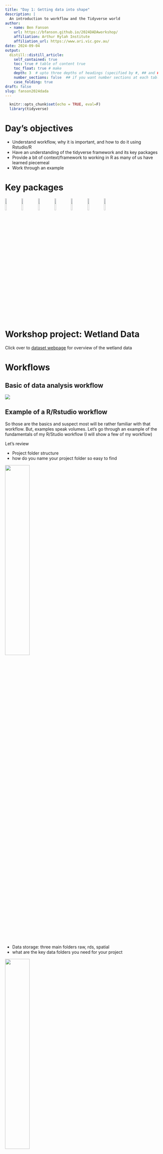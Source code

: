 ```yaml
---
title: "Day 1: Getting data into shape"
description: |
  An introduction to workflow and the Tidyverse world
author:
  - name: Ben Fanson
    url: https://bfanson.github.io/2024DADAworkshop/
    affiliation: Arthur Rylah Institute
    affiliation_url: https://www.ari.vic.gov.au/
date: 2024-09-04
output:
  distill::distill_article:
    self_contained: true
    toc: true # table of content true
    toc_float: true # make 
    depth: 3  # upto three depths of headings (specified by #, ## and ###)
    number_sections: false  ## if you want number sections at each table header
    case_folding: true
draft: false
slug: fanson2024dada
---
```


```r
  knitr::opts_chunk$set(echo = TRUE, eval=F)
  library(tidyverse)
```

# Day's objectives

-   Understand workflow, why it is important, and how to do it using Rstudio/R
-   Have an understanding of the tidyverse framework and its key packages
-   Provide a bit of context/framework to working in R as many of us have learned piecemeal
-   Work through an example

# Key packages

![](images/tidyverse.png){width="10%"} ![](images/tidyr.png){width="10%"} ![](images/dplyr.png){width="10%"} ![](images/stringr.png){width="10%"} ![](images/lubridate.png){width="10%"} ![](images/readr.png){width="10%"} ![](images/readxl.png){width="10%"}

# Workshop project: Wetland Data

Click over to [dataset webpage](https://bfanson.github.io/2024_DADA_workshop/dataset.html) for overview of the wetland data

# Workflows

## Basic of data analysis workflow

![](images/workflow_tidy.png)

## Example of a R/Rstudio workflow

So those are the basics and suspect most will be rather familiar with that workflow. But, examples speak volumes. Let's go through an example of the fundamentals of my R/Studio workflow (I will show a few of my workflow)


Let's review

-   Project folder structure
  +  how do you name your project folder so easy to find

![](images/proj_folder.png){width="40%"}

-   Data storage: three main folders raw, rds, spatial
  + what are the key data folders you need for your project

![](images/proj_data.png){width="40%"}

-   R scripts : import/data cleaning, analysis

![](images/proj_script.png){width="40%"}

-   structure within the scripts (example of `importData.r`)

![](images/proj_outline.png){width="90%"}

-   Report writing: Rmarkdown/Quarto file [day3]

![](images/proj_rmd.PNG){width="45%"}

<aside> Rmarkdown used to be the main report tool in R but recently Quarto has been slated to replace Rmarkdown.  I am still using Rmarkdown.</aside>

## Advantages of workflow

-   "laziness" in data analysis programming
    -   reduce cognitive load
    -   reduce distractions (rabbitholes/"the weave")
    -   efficiency
-   collaborations
    -   a logical workflow makes for easy collaborations
-   reproducibility
    -   logical, clean workflows minimise error
    -   every step is explicit in the code [no black boxes]

## Caveat on my R/Rstudio workflow

My R/Rstudio workflow has evolved over the years and reflects historical contingencies (e.g. working as analyst in pharmaceutical for 9 months, influential people I happened to meet).

This workshop will work off this framework but this workflow might not fit you per se. However, for those developing their workflow, it is useful to have an initial foundation in which to work off. So, as we go through this workshop, think about how you personalise the workflow for you:

-   how might you integrate your current process with the workflow presented?

-   what unique aspects of your work need to be integrated into the workflow?

-   what is the role of collaborators and meshing workflows?

Upfront thinking about this is not time-wasted. If you have a great structure that inherently works for you, you will be more efficient.

# Ready, set, go....

Okay, we have the data and understand the project goals, design, and key questions. Let's go through the basic steps to get going...

## P1: Setup your project folder

1.  Create Rproject using Rstudio

    ![](images/step1_rstudio.png){width="70%"}

2.  Create folder structure

    ![](images/step1_folder.png){width="45%"}

<aside>Cheatsheets had been made for many packages and are really useful. See Rstudio IDE to Positron <https://github.com/posit-dev/positron/wiki> for note about new IDE</aside>

3.  Create an `importData.r` script

    ![](images/step1_script.png)

###  Important concept of relative paths

Probably the most important attribute of an Rstudio project is the idea of __relative path__.  In your analysis, since you are using R code, you will need to point to files using file paths (e.g.  "data/raw/data.xlsx").  

```r
# you can see the working directory by typing
  getwd()

```

<aside>Notice that I used forward slash "/" instead of backslash "\".  In R, you need to use forward slash in file paths as backslash are special "escape" characters</aside> 

An __absolute path__ is the full path "C:/Users/bf0a/workshops/2024_WetlandGraze/data/raw/data.xlsx".  If you use absolute path, any time you change your computer or share your project across computers, you will need to change the path.  A relative path means that you just need to specify the path from within the project folder. 

Given that, it is important to open your project using the "project_name.Rproj" link, e.g. ![](images/task_rproj_button.PNG){width="30%"}

### Let's talk a look at my standard import script

![](images/step1_script_setup.png){width="80%"}

<aside>Click the outline button in upper right of the script screen to show the outline of script. The outline is created by the \#### Text \####</aside>


### Tidyverse

At the top of my script, I put `library(tidyverse)`

![](images/step1_header.png)

\
Tidyverse is big topic but here are key points that I want you know:

1.  Tidyverse is an opinionated approach to data analysis and has spurred a movement of tidy-everything (tidygraphs, tidybayes, sf package, and so much more)

2.  Rather than a package per se, it is really a collection of packages (aka meta-package)

3.  Tidyverse goals

    -   make R code more consistent

    -   make R code more readable for humans (e.g. uses words like filter, select, mutate, summarise)

    -   create a cult

### Side note - Version control/GitHub [Advanced topic]

As part of my due-diligence, I have to mention version control. In short, version control is external software that keeps track of all your changes (so you can go back if something breaks in your code) and very helpful with collaborations (e.g. allowing you both code away and then merging those changes).

For R/Rstudio, Git/GitHub is the most popular (and can be directly integrated). Now, **Git is the version control software locally on your computer** and it does the tracking of all changes In contrast, **GitHub is an online platform** in which you can upload those changes (and project folder/files) and is mainly useful for the collaboration/sharing (plus some other useful features)

**Key points on Git/GitHub:**

-   If not collaborating, the overhead of Git (learning, initial setup, random breaks) might not worth it to you. You still have version histories via Onedrive to save you (not as easy to shift through as Git).

-   If collaborating, it really is the best approach that will save you effort in the long run.

-   It is worth playing around with GitHub online so you know how to navigate the website (this workshop will help with that). GitHub is a rich resource with example code and useful packages not on CRAN. GitHub project (aka repositories) can look intimidating at first.

-   Rstudio has git integration that makes it easier to work with, though the github desktop

-   GitHub has GitHub pages which is hosting this website [workflow: 1) write RMD files in Rstudio; 2) upload to GitHub; 3) GitHub publishes at <https:username.github.io/project_id>]

-   Researchers will host their packages on GitHub instead of CRAN

<aside>CRAN is repository for packages and is teh default place to look for a package. As CRAN has certain rules/time-lags, some by-pass using other repositories like GitHub</aside>

## P2: Importing data

After setting up environment, on to the import stage

### import philosophy

In my workflow, I view data files as "locked(/read-only)". This is part of the reproducibility pathway. So this means for me:

-   I do not change filenames once the data go in that folder [e.g. if you do, you will forget where your file came and have to go digging]

-   I will not touch anything in the files.

    -   Either I code around (so anyone can see the change)

    -   Send back to get it fix

### Key importing functions

#### excel files

For this, we will use `readxl` package

<aside>There are other read excel packages but this one just works</aside>

```r
  library(readxl)
  read_xls()
  read_xlsx()

```

You should be aware of how it handles missing data. In `read_xlsx()` you can specify an argument `na=` to indicate what cell values should be treated as missing.

```r
  library(readxl)
  read_xlsx( 'data/raw/missing.xlsx', na='' ) # default
  read_xlsx( 'data/raw/missing.xlsx', na=c('NA','na') )

```

#### csv/txt

For reading csv/txt

```r
# from readr package in tidyverse
  read_csv(file_name)    # comma delimited
  read_table(file_name)  # tab delimited
  read_delim(file_name, delim='#') # or other type of delimited 
  
  ?read_csv  # to see arguments/options for importing

```

#### Database [Advanced]

Some possible packages to check:

-   `RMySQL`: This package allows you to connect to MySQL databases and execute SQL queries1.
-   `RPostgreSQL`: This package is designed for connecting to PostgreSQL databases1.
-   `RSQLite`: This package is used for SQLite databases and is great for lightweight, serverless database applications1.
-   `RODBC`: This package provides a way to connect to any database that supports ODBC (Open Database Connectivity)1.
-   `RJDBC`: This package uses Java Database Connectivity (JDBC) to connect to a wide variety of databases1.

### Importing our project files

```r
#_____________________________________________________________________________  
#### Section 1: site information ####
# check sheet names in excel file
  excel_sheets(file_excel)
  
  # bring in site data      
  ds_site <- read_excel(file_excel, sheet = 'site_info')
  
  # take a look
  head(ds_site)  # quick peak
  View(ds_site)  # check out a datatable version...can also just click the object in the 
                 # environment panel in upper right
  names(ds_site)  # have a look at object names
```

## P3: Data cleaning

### Overview of basics

Now we have the first file in. That is the easy bit. However, we need to clean up dataset(s) so that they are ready for analysis. By cleaning I mean: - column management + renaming columns for coding + drop extra columns and extra rows + makes sure column types (e.g. numeric, character, factors, date) are correct + data entry errors in columns + string manipulations - check design (aka get intimate `r emo::ji('heart')` with the data) + extract out the design elements to confirm it matches (or identity where is does not) + missing data - join together response variables, design, and covariates - restructure data for analysis (e.g. long vs wide form)

### column management

#### dropping/keeping columns - `select()`

the `select()` is used to select the columns you want. Here, we use it to drop the two columns we do not. The '...10' was created automatically by `read_excel()` and not needed. We delete the columns using (-) negative in-front of the column we want to drop. We also learn if a column name has whitespace (or other special characters like %, #, ...) you need to use quotes to refer to it.

```r
  # let's delete that the extra column... use select(data, -var)
  ds_site <- select( ds_site, -...10)  # drop the ...10
#  ds_site <- select( ds_site, -Drop me)  # this does not work
  ds_site <- select( ds_site, -"Drop me")  # need to use either "Drop me" or `Drop me` if you have whitespace

```

#### renaming columns - `rename()`

You will want to rename columns. It is important to think about what makes a good column name for you. I stick to the following

-   no whitespaces, no special characters, not too long, (for me) all lowercase
-   prefixes or suffixes (useful for select functions) [e.g. dates are dt\_, datetime is dttm\_, site info is site\_)

```r
  # now, let's rename [I will show two ways: rename() and within select() ]
  ds_site <- ds_site %>% 
    rename( site_lat = Transect.Start.Latitude,
            site_lon = Transect.Start.Longitude ) %>% 
    select(cma, wetland=wetland_name, transect_id, fence, grazing, starts_with('site_') )

```

#### check column type and convert - `mutate()`

When you want to create a new column or modify an existing column, `mutate()` is the key function. We used it to convert lat/lon from character to numeric.

```r
 # now, let's check column type
  head(ds_site)  # <chr> = character
  
  # convert lat/lon to numeric...need to use mutate and will use as.numeric()
  ds_site <- mutate(ds_site, 
                    site_lon_n = as.numeric(site_lon),
                    site_lat_n = as.numeric(site_lat) ) # note the warning
  filter(ds_site, is.na(site_lon_n)|is.na(site_lat_n) )  # warning cause it was missing..will get later from researcher

  # now, I want to keep the site_lat/site_lon column but as numeric 
  ds_site <- select(ds_site, -site_lon, -site_lat) %>% 
              rename( site_lat = site_lat_n, site_lon = site_lon_n )
  head(ds_site) # looking good
```

```r
# commmon conversion functions
  as.numeric()
  as.character()
  as.factor()
  as_date()  # note there is as.Date() and as_date()...use the later
  as_datetime()  # note there is as.Date() and as_date()...use the later

```

For dates, this is another whole topic. I highly recommend you use the `lubridate` package for all date handling. See [date webpage](https://bfanson.github.io/2024_DADA_workshop/d1_lubridate.html) for a bit more info

For factors, be very careful when converting...

```r
# factors are in essence an ordinal in that they are stored as numbers with labels
  intensity <- c('low','medium','high') 
  intensity
  class(intensity) # character
  f_intensity <- as.factor(intensity)
  f_intensity # now a factor and note the levels
  as.numeric(f_intensity) # you get numbers

# here is where the problem comes in...
  ds_fish  <- data.frame( fish_id = c(1,2,6,7) ) # say you have fish id as a number
  ds_fish  <- mutate(ds_fish, f_fish_id = factor(fish_id) ) # you convert fish_id to a factor for a model  
  mutate(ds_fish, fish_id = as.numeric(f_fish_id) ) # you want to join it to another dataset and it needed to be numeric, you use as.numeric() you get the wrong numbers
  # note - this use to be a bigger problem pre-tidyverse0
  
```

#### data issues and using `filter()`

Next, we checked each column of interest to see if it matched our expectations. We introduced a string function `str_to_sentence()` to help. You also saw `filter()` and how to use that. The operators for `fitler()` are ==, !=, %in%. \<aside\>There are tons of string functions. Check the cheatsheet.

<aside> We also learned about `pull(data, var)` vs `data$var` way of getting a specif column from the dataset</aside>

```r
# first, you need to learn to grab a single column from a dataset
  pull(ds_site, cma)  # this is tidyverse way
  #vs
  ds_site$cma  # this is the old base way
  
  # I will use $ method here as this is more common (or maybe I am just old(-school) )
  table(ds_site$cma) # looks good
  
  table(ds_site$wetland) # looks good, no misspellings obvious, numbers not exactly 10
  
  table(ds_site$fence) # oops, yes vs Yes...capitalisation matters
  ds_site <- mutate( ds_site, fence = str_to_sentence(fence) )  # let's use a string function
  table(ds_site$fence) # Too easy!
  
  table(ds_site$grazing) # okay, was excepting just Crash/Press - was not expecting
  ds_site <- filter(ds_site, grazing != 'NIL' )  # ! is used to say not
  ds_site <- filter(ds_site, grazing %in% c('Crash','Press' ) )  # or you inverse way 
  table(ds_site$grazing) # all good


  
```

## P4: summarising data

After you did initial column cleaning, we explored the experimental design to make sure that it was as expected. We found several issues and fixed them. We covered `group_by()` and combining with `count()`, `summarise()`, and `mutate()`. The key difference between `summarise` and `mutate` is that summarise returns a single row per group whereas mutate returns all initial row, adding in a the new variable.

Once grouped, the data stays that way until you `ungroup()` the data. **This will trick you up!!!!** If you do a calculation and cannot figure out why it is very wrong, check if data are still grouped. It is best to always `ungroup()` but that is not reality.

<aside>If you want to take the first(/last) number of rows, check out the family of `slice()` functions in dplyr. See the cheatsheet for examples</aside>

```r
##### let's check experimental design #####  
  
  # Now, I want to understand this transect_id.  Is it unique?
  # option1 - if unique, then there will be one per wetland
  ds_dups <- group_by(ds_site, wetland, transect_id) %>% count(name='n')  # count() 
  filter(ds_dups, n > 1)  # there are 8 were it is not
  
  # okay, not expecting that...let's add in the number of duplicates so can understand better
  ds_site <- group_by(ds_site, wetland, transect_id) %>% 
              mutate( n_dups = n() )  # we use mutate here so it keeps all rows
  filter(ds_site, n_dups==2)          # both No and Yes
  filter(ds_site, n_dups==2) %>% distinct(wetland)  # in three wetlands...
    # in the above code, I use distinct() to return the unique level for wetland
    # but as you saw, it returned transect_id as well.  This is because dataset is still grouped
  ds_site <- ungroup(ds_site)
  filter(ds_site, n_dups==2) %>% distinct(wetland)  # in three wetlands...
  
  # I was told that this was a data entry error and I should drop the Fence==No ones 
  filter(ds_site, n_dups==2 & fence=='No')  # let's see the ones to drop..n=8
  nrow(ds_site)
  ds_site <- filter(ds_site, !(n_dups==2 & fence=='Yes') ) # 
  nrow(ds_site)  # 300-8 = 292...all good
     
 # I want to know how many transects in each...let's use group_by() and summarise()
  ds_sum <- ds_site %>% 
              group_by(wetland, fence) %>%  # break up into separate wetlands and do a calculation on each group
              summarise( n_transects = n() )
  filter(ds_sum, n_transects!=5)  # huh, thought there were only 5, check with researcher why

```

### Few other examples

```r
  mtcars
  group_by(mtcars, cyl) %>% summarise( mean_mpg= round(mean(mpg),1), 
                                       sd_mpd= round(sd(mpg),1),
                                       n = n() ) # n() is built in to count rows
  # if you replace the same variable, all next calculation will be on the summarised variable
  group_by(mtcars, cyl) %>% summarise( mpg= mean(mpg) %>% round(2), 
                                       max_mpg= max(mpg)%>% round(2),
                                       min_mpg= min(mpg)%>% round(2) ) # see how min/max same

```

## P5: Restructure datasets

### Overview

Restructuring is

```r

# I want to know the transect number differ between plot or are equal...restructure
  ds_sum_wide <- pivot_wider( ds_sum, names_from=fence, values_from=n_transects )
  head(ds_sum_wide)
  filter(ds_sum_wide, No != Yes )  # might be worth double-checking if supposed to be
  
 
```

### use of `distinct()`

We finished off Section1 by using the distinct() [so more]. `distinct()` is really useful for extracting out design. `distinct()` finds the unique combination of all the variables listed in the function. We used to get the unique combination of wetland, grazing, fence. You also saw `n_distinct()` which is useful in mutate to count the number of unique levels in variable.

```r
# let's check that the number wetland per cma
  group_by(ds_site, cma) %>% summarise( n_wetland = n_distinct(wetland) ) # option 1
  distinct(ds_site, cma, wetland) %>% group_by(cma) %>% count()  # options 2
  
  # let's check full design using some of the techniques above
  ds_design <- distinct(ds_site, wetland, grazing, fence) %>% 
                group_by(wetland) %>% 
                  summarise(n_grazing=n_distinct(grazing), 
                         n_fence = n_distinct(fence) )
  # any 
    filter( ds_design, n_grazing>1 ) # nothing
    filter(ds_design, n_fence!=2) # nothing
  
# we have wetland, grazing, fence, transect_id but missing temporal component
```

## Importing survey information

### Missing values

A new topic learned in Section 2 was NAs. We used the `is.na()` function to filter out this cells. NA are special characters and you cannot just do `filter(ds_site, wetland==NA)` or `filter(ds_site, wetland=='NA')`. The former statement caused `R` to look for a variable called 'NA' and the latter makes `R` look for variable level 'NA'.

<aside>NA can be tricky. In statistical models, any row with NA will be dropped quietly. When using functions like mean(), sd(), NAs will return NAs.</aside>

```r
#_____________________________________________________________________________  
#### Section 2: import survey info ####
  ds_survey <- read_csv('data/raw/df_survey_info.csv') 
  ds_survey
  
  ds_survey <- ds_survey %>% 
                  select(-...1) %>% 
                  rename( dt_survey = date ) # I prefer dt_xxx for my dates
  # check columns
  ds_survey  # all <chr> except for <date> as expected
  summary(ds_survey) # missing dates for dt_survey
  
  # let's check out the NAs...using is.na() function
  filter(ds_survey, is.na(dt_survey))  # ...check with researcher
  ds_survey <- filter(ds_survey, !is.na(dt_survey) )  # let's say they should be deleted

  # I would check if any transects not in the site dataset
  filter(ds_survey, !(transect_id %in% ds_site$transect_id) )
  filter(ds_site, wetland == 'Hoch') # yep no wetland that is Hoch...oh that is right, it is the NIL we dropped
  
  filter(ds_survey, str_detect(transect_id,'Hoch')) # we want to drop these
  ds_survey <- filter(ds_survey, !str_detect(transect_id,'Hoch')) # drop them

  # okay, I want to check out dates 
  ggplot(ds_survey, aes(dt_survey)) + geom_dotplot()  # showing a graph...matches our expectation (no odd date)

  # survey dataset is looking good
  #now let's join survey info and site info 
  # first, I want to create wetland in the survey dataset
  # I noticed an NA in graph
  ds_survey <- separate_wider_delim(ds_survey,
                                    cols = transect_id,
                                    names=c('wetland','transect_no'),
                                    delim='_',
                                    cols_remove=F)
  ds_survey 
  ds_survey <- ds_survey %>% select(-transect_no) # not needed at this point
  
  # second, check that there are not duplicates for survey_id, dt_survey
  group_by(ds_survey, survey_id, dt_survey) %>% count() %>% filter(n>1) # yippe, all clean
      
```

## P6: Joining datasets

-   merges/combining joins

    ![](images/join_left.png){width="30%"} ![](images/join_inner.png){width="23%"} ![](images/join_full.png){width="30%"}

```r
# whole suite joins....
  left_join()  # stick this one
  right_join() # just switch around to left_join
  full_join()  # safer to create the fuller design (e.g. expand.grid) and then left_join() into it
  inner_join() # safer to do left_join() and then filter()
  outer_join() # just stick to left_join and filter()

# note- there is bind_cols() but best to avoid and use a left_join() instead

```

### Commentary on merges/join (left_join)

You will join datasets are the time. In joins, (usually) you have two datasets and have something in common (e.g. site_id). For instance, you may have response variable in one dataset and covariates in another. You want to combine together.

Be warned, joins can be major pitfalls!!!! If you are not intimate `r emo::ji('heart')` with your datasets, it can lead to big issues. We showed this in our code in which we "forgot" to include transect_id:

```r

# as an example, left_join will warn you if it is not a one-to-one join
  ds_mistake <- left_join( ds_survey, select(ds_site, wetland, fence, grazing) )
  nrow(ds_mistake) # way bigger

  
```

What happened here is called a one-to-many join. I was expecting the left dataset (the first dataset) to have the same number of rows before and after the join. Instead, it has more, creating fake data in essence (and increasing sample size, decreasing SEs, leading to erroneous stats). Therefore, you really need to keep tabs on number of rows.

Luckily, `dplyr::left_join()` brought in a warning for this (I had my own function to warn me about this). My advice for you is to only use `left_join()` and make it a one-to-one join. Be careful being fancy in one-to-many and many-to-many (`full_join`) joins. Sometimes it is safer to work in separate steps rather than one big step.

### Join for our project

Now that is off my chest, let's recall the joins we needed for our project...

```r
# now join in grazing, fence info...use a left_join and join by wetland, transect_id
  nrow(ds_survey)
  ds_survey <- left_join( ds_survey, 
                          select(ds_site, wetland, transect_id, fence, grazing) )
  nrow(ds_survey) # same number as before, all good
  
  # as an example, left_join will warn you if it is not a one-to-one join
  ds_mistake <- left_join( ds_survey, select(ds_site, wetland, fence, grazing) )
  nrow(ds_mistake) # way bigger
  
#_____________________________________________________________________________  
#### Section 3: import richness ####
  excel_sheets(file_excel)
  ds_richness <- read_excel(file_excel, sheet='spp_rich' )
  ds_richness  # column types look good
  
  # only keeping native
  ds_richness <- select(ds_richness, survey_id, native)
  
    
  # let's add richness to ds_survey
  # going to do a few checks
  filter(ds_richness, !(survey_id %in% ds_survey$survey_id) ) # all good!
  
  # do a histogram/density plot
  ggplot(ds_richness, aes(native)) + geom_histogram() + 
    geom_density(aes(y=after_stat(count) ),alpha=0.2, fill='red') # no obvious outliers at this point

  # add richness to ds_survey 
  ds_richness_out <- left_join(ds_survey, 
                         ds_richness)
  ds_richness_out  
  
  filter(ds_richness_out, is.na(native)) # 46 rows of NA...check with researcher

```

### Concatenating - Stacked joins

I did not use concatenating in this dataset. A common use for this is when you have multiple files produced that have the same data structure (e.g. acoustic data from loggers, camera trap data, acoustic moth data) and you need to stack them together for the analysis. You will use `bind_rows()` for that.

```r
  ds1 <- data.frame( plot='plot1', quadrat=1:2, species_richness=c(10,20), comments=c('none','something'))
  ds1
  ds2 <- data.frame( plot='plot2', quadrat=1:2, species_richness=c(2,4))
  ds2
  
  bind_rows(ds1, ds2)  

```

<aside>there is a `bind_cols()` to add columns next to each other. I rarely use, preferring to use a join to make sure everything lines up</aside>

## P6: Saving the data files

Finally, we have sparkly-clean datasets (and hopefully no hidden dirt under the rugs). The final step in the `importData.r` is to save in the `data/rds` to be used for the next step: modelling!

### RDS approach

At the end of the import and clean stage, I save the dataset(s) as an RDS file. The advantage of this method is that you are saving the dataset(s) in native R format so when you bring back in, there is no conversion.

```r
#_____________________________________________________________________________  
#### Section 5: save datasets ####
    
  saveRDS(ds_richness_out, 'data/rds/ards_richness.rds')    
  saveRDS(ds_ht_out, 'data/rds/ards_height.rds')    

```

### Excel

You may want to save an excel file to share. You will need the `writexl` package for this.

```r
# excel file
  writexl::write_xlsx( ds_richness, 'data/export/ards_richness.xlsx') 

```

### CSV/Table

Or if you prefer low overhead files (smaller size).

```r
 readr::write_csv( ds_richness,file='ards_richness.csv')
 readr::write_delim( ds_richness,file='ards_richness.txt',delim = '\t') # tab
 
```

# Help!!!!!!!!

When learning and using R, you will get stuck and need help. There are variety of help sources we use on a daily basis.

1.  Built-in to Rstudio are help files. This provides an initial starting place if you are interested in how to use a specific function. You just need to put "?" before the function and press run: `?mean()` or use the `Help` tab

2.  Google search (e.g. stackoverflow, blogs) can be really helpful for finding new functions, packages, etc.

3.  Biometrics - happy to provide guidance/tips/thoughts

4.  ARI's QEARI - hacky hour or Teams chat

![](images/help_qeari.png){width="60%"}

5.  AI is becoming more and more useful [I am finding the most useful]

## Using AI for coding

A few AI I use regularly:

-   **Copilot (Microsoft)**: allrounder AI which we have a free subscription at ARI. It does a decent job [I use this one daily]

-   **ChatGPT**: another allrounder similar to Copilot

-   **Claude**: prefer this one for writing text but seems to work well too

-   **Copilot-GitHub**: paid subscription but supposedly really good for programming

For those not regularly using AI, there are a few things that can help when running your searches for help:

-   when asking for an example, include lots of specific to get closer to what you want. You may want to tell it to use only tidyverse functions for the example code. I often ask it to use a built-in dataset for the example so that I can check it right away.

-   Experiment and Iterate: Don't be afraid to experiment with the code generated by AI. Modify it, run it, and see what happens. If something is not working, you can ask point out the error and see if it can fix it

-   Use AI for Debugging: If you encounter errors, AI tools can help you debug your code. They can suggest fixes and optimizations, making the debugging process less daunting.

Give it try yourself [copilot](https://copilot.microsoft.com/) - type..."*in R and using mtcars dataset show me how to get the mean mpg by each cyl level?*" - if it used the `aggregate()` function, type the followup: "*can you use tidyverse functions instead?*"

![](images/help_ai.png)

# Hands-on component

```r
library(downloadthis)
  download_link(
    link='https://delwpvicgovau-my.sharepoint.com/:u:/g/personal/ben_fanson_deeca_vic_gov_au/EW7Gq9EXVetFkpM4nIi3k10Bo8TAyze6LuoMC6Z1zu4rTA?e=sWJhQU',
    output_name = "data.zip",
    button_label = "Download project data",
    button_type = "warning",
    has_icon = TRUE,
    icon = "fa fa-save"
  )
```

<br>

::: {#task_rproj .greeting .message style="background: lightgrey;"}
**Your Task:** Create your Rproject for the workshop and import data for analysis-ready datasets

1)  Download the workshop data (refer dataset webpage for background info if needed)
2)  Setup your workflow
    -   think about your naming convention for the project names (does it have year, projectID, client). [My standard is "{Year}\_{Researcher}\_{Topic}"]
    -   create Rproject
    -   create folder structure (how do you want yours to look?)
3)  add in datasets to your data folder
4)  create your import script file
    -   what is your naming convention for R script (e.g. importData.R, 01_import.R, bringInData.R)
    -   create your R script structure (e.g. do you have headers, bookmarks)
5)  fill in script for what we have done so far
    -   go through this "lecture" and grab script and paste into your script
    -   test it along the way - paste in, highlight and run
6)  **finally, write your own script to bring maximum plant height tab**
    -   import plant height data from excel file
    -   clean the data
    -   merge into the species richness dataset
    -   save as a plant height RDS file (and try writexl)
7)  Check compare your version to my using link below\
:::

<br><br>

Below is the link to my Rproject version:

```r
library(downloadthis)
  download_link(
    link="https://delwpvicgovau-my.sharepoint.com/:u:/g/personal/ben_fanson_deeca_vic_gov_au/EVkSSfqlA01Hiocl8q-ut3YBYnZV3iPh2jIcNMsVT8HHKw?e=zfocIw",
    output_name = "day1Project",
    button_label = "Download Rstudio project",
    button_type = "warning",
    has_icon = TRUE,
    icon = "fa fa-save"
  )
```

<br>

::: {#task_rproj_easy .greeting .message style="background: lightgrey;"}
**Permutation for Newbies**

If your are new to R, you may have found the material a bit overwhelming. If so, it may be best to just download the Rproject that I have created for today and work your way through that.

**Steps**:

1.  Download the Rproject folder (see button above)

2.  Save in your preferred location on your laptop

3.  Open the project by double clicking using the file with the `.Rproj` extention

    ![](images/task_rproj_button.png)

4.  Once in Rstudio, open the `r/import.R` file

5.  Run through the script highlighting each section and clicking Run button (or Ctrl+Enter shortcut)
:::

# Advanced topics [Advanced]

## Quality check packages

If you know that you will be updating the import of files repeatedly, it can be worthwhile to do some upfront QC/QA checks to ensure that the data coming in is clean. There are some packages to help with that.

A few things to consider with these QA/QC:

-   Are your data coming a database that **already implements QA/QC** [ideal world]
-   Are you working with **large datasets** (lots of columns, separate tables)
-   Is this an ongoing project so you will be **updating regularly** the analyses
-   Is there an **automation process** [press run and get outputs at the end]

If you working with clean data or once off datasets, it may be best to just write your data cleaning checks as we have done here. The overhead of these packages unlikely to outweigh the added benefits. Once you are automating/updating dataset, the overhead is often easily outweighed.

Here are two packages to have a look at...

### `validate` package

You can find an overview of this package on its [github page]()

The validate package is intended to make checking your data easy, maintainable, and reproducible.

### `pointblank` package

You can find an overview of this package on its [github page]()

This package takes an data.frame, runs through a bunch of checks on each column and provides an useful report highlighting errors and warning (might be an error).

The basic steps are below in their graphic:

![](images/pointblank_map.svg)

**My thoughts**: This package seems like a step-up in level of QA/QC from validate. I have used a few times but have not regularly implemented due to overhead. Probably becuase my brain is full, it takes a bit of re-leaning each time and I have not taken the time to create a template that minimises that effort.

## Big Data

When data starts to get big (millions of row), tidyverse can struggle with speed. This is huge topic but will direct you to a couple useful packages that allows you to just learn dplyr but use other quicker processes

-   `dtplyr` [package](https://dtplyr.tidyverse.org/)

    -   under the hood it uses the `data.table` [package](https://cran.r-project.org/web/packages/data.table/vignettes/datatable-intro.html)

    -   but you write code in tidy/dplyr

-   `dbplyr` [package](https://dbplyr.tidyverse.org/) [if working with a database]

    -   has the database do all the processes and return the result back to R
    -   takes advantage of cloud computing

## Learn functions

A fundamental skill in coding is creating functions. Packages are basically just collection of functions. I write functions all the time. This helps keep code clean, are reusable (so saves time), helps prevent cut/paste errors, and improves readability/reproducibility. Definitely worth learning as some point.

```r

my_plus_function <- function(x,y){
    x + y
}

my_plus_function(1,2)

```

# Resources

Obviously, we have only scratched the surface of the topics here. Here are couple books I have used but lots out there.

[R for Data Science](https://r4ds.hadley.nz/)

[Advanced R](https://adv-r.hadley.nz/)
